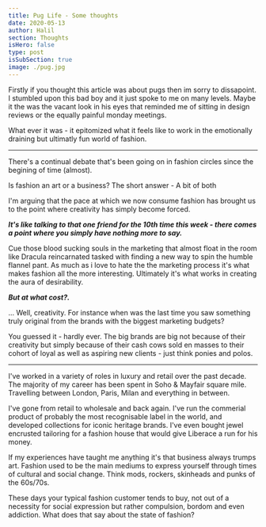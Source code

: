 ```yaml
---
title: Pug Life - Some thoughts
date: 2020-05-13
author: Halil
section: Thoughts
isHero: false
type: post
isSubSection: true
image: ./pug.jpg
---
```


Firstly if you thought this article was about pugs then im sorry to dissapoint.
I stumbled upon this bad boy and it just spoke to me on many levels.
Maybe it the was the vacant look in his eyes that reminded me of sitting in design reviews
or the equally painful monday meetings.

What ever it was - it epitomized what it feels like to work in the emotionally draining but 
ultimatly fun world of fashion.

------------

There's a continual debate that's been going on in fashion circles since the begining of time (almost).

Is fashion an art or a business? The short answer - A bit of both

I'm arguing that the pace at which we now consume fashion has brought us to the point where creativity has simply become forced.

***It's like talking to that one friend for the 10th time this week - there comes a point where you simply have nothing more to say.***

Cue those blood sucking souls in the marketing that almost float in the room like 
Dracula reincarnated tasked with finding a new way to spin the humble flannel pant.
As much as i love to hate the the marketing process it's what makes fashion all the more interesting.
Ultimately it's what works in creating the aura of desirability.

***But at what cost?.***

... Well, creativity. For instance when was the last time you saw something truly original from the brands with the biggest marketing budgets?

You guessed it - hardly ever. The big brands are big not because of their creativity but simply because of their 
cash cows sold en masses to their cohort of loyal as well as aspiring new clients - just think ponies and polos.

------------

I've worked in a variety of roles in luxury and retail over the past decade.
The majority of my career has been spent in Soho & Mayfair square mile. Travelling between London, Paris, Milan and everything in between.

I've gone from retail to wholesale and back again.
I've run the commerial product of probably the most recognisable label in the world, and
developed collections for iconic heritage brands.
I've even bought jewel encrusted tailoring for a fashion house that would give Liberace a run for his money.

If my experiences have taught me anything it's that business always trumps art. 
Fashion used to be the main mediums to express yourself through times of cultural and social change. Think mods, rockers, skinheads and punks of the 60s/70s.

These days your typical fashion customer tends to buy, not out of a necessity for social expression but rather compulsion, bordom and even addiction.
What does that say about the state of fashion?  